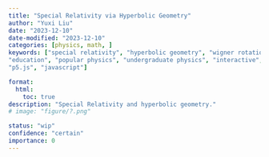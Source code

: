 ```yaml
---
title: "Special Relativity via Hyperbolic Geometry"
author: "Yuxi Liu"
date: "2023-12-10"
date-modified: "2023-12-10"
categories: [physics, math, ]
keywords: ["special relativity", "hyperbolic geometry", "wigner rotation",
"education", "popular physics", "undergraduate physics", "interactive",
"p5.js", "javascript"]

format:
  html:
    toc: true
description: "Special Relativity and hyperbolic geometry."
# image: "figure/?.png"

status: "wip"
confidence: "certain"
importance: 0
---
```

